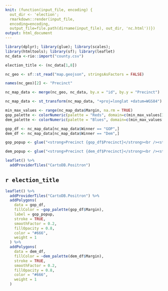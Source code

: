 ```yaml
---
knit: (function(input_file, encoding) {
  out_dir <- 'election';
  rmarkdown::render(input_file,
  encoding=encoding,
  output_file=file.path(dirname(input_file), out_dir, 'nc.html'))})
output: html_document
---
```


```r
library(dplyr); library(glue); library(scales); 
library(htmltools); library(sf); library(leaflet)
nc_data <-rio::import("county.csv")

election_title <- (nc_data[1,8])

nc_geo <- sf::st_read("map.geojson", stringsAsFactors = FALSE)

names(nc_geo)[2] <- "Precinct"

nc_map_data <- merge(nc_geo, nc_data, by.x = "id", by.y = "Precinct")

nc_map_data <- st_transform(nc_map_data, "+proj=longlat +datum=WGS84")

min_max_values <- range(nc_map_data$Margin, na.rm = TRUE)
gop_palette <- colorNumeric(palette = "Reds", domain=c(min_max_values[1], min_max_values[2]), na.color = "FF0000")
dem_palette <- colorNumeric(palette = "Blues", domain=c(min_max_values[1], min_max_values[[2]]))

gop_df <- nc_map_data[nc_map_data$Winner == "GOP",]
dem_df <- nc_map_data[nc_map_data$Winner == "Dem",]

gop_popup <- glue("<strong>Precinct {gop_df$Precinct}</strong><br /><strong>Winner: GOP</strong><br />Township: {gop_df$Township}<br />GOP: {scales::percent(gop_df$Rep, scale = 100)}<br />DEM: {scales::percent(gop_df$Dem, scale = 100)}<br />Margin: {scales::percent(gop_df$Margin, scale = 100)}")  %>%   lapply(htmltools::HTML)

dem_popup <- glue("<strong>Precinct {dem_df$Precinct}</strong><br /><strong>Winner: DEM</strong><br />Township: {dem_df$Township}<br /><br />DEM: {scales::percent(dem_df$Dem, scale = 100)}<br />GOP: {scales::percent(dem_df$Rep, scale = 100)}<br />Margin: {scales::percent(dem_df$Margin, scale = 100)}")  %>%   lapply(htmltools::HTML)

leaflet() %>%
  addProviderTiles("CartoDB.Positron")
```

## `r election_title`

```r

leaflet() %>%
  addProviderTiles("CartoDB.Positron") %>%
  addPolygons(
    data = gop_df,
    fillColor = ~gop_palette(gop_df$Margin),
    label = gop_popup,
    stroke = TRUE,
    smoothFactor = 0.2,
    fillOpacity = 0.8,
    color = "#666",
    weight = 1
  ) %>%
  addPolygons(
    data = dem_df,
    fillColor = ~dem_palette(dem_df$Margin),
    stroke = TRUE,
    smoothFactor = 0.2,
    fillOpacity = 0.8,
    color = "#666",
    weight = 1
  ) 
```
